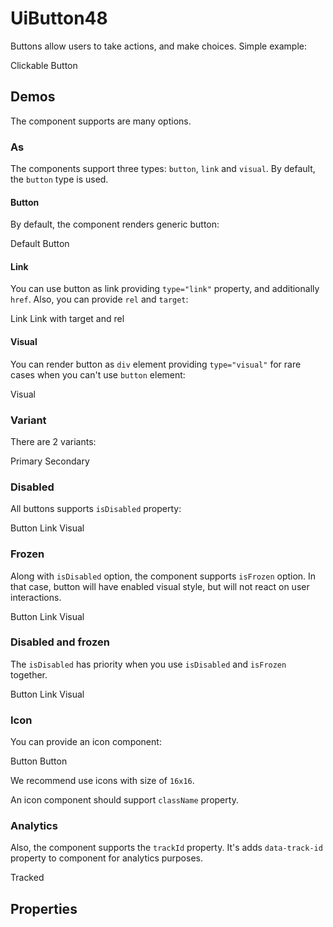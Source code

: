 


<Meta title="UiButton48/Docs" />

# UiButton48

Buttons allow users to take actions, and make choices. Simple example:

<Canvas>
  <UiButton48 variant="primary">Clickable Button</UiButton48>
</Canvas>

## Demos

The component supports are many options.

### As

The components support three types: `button`, `link` and `visual`. By default, the `button` type is used.

#### Button

By default, the component renders generic button:

<Canvas>
  <UiButton48 variant="primary">Default</UiButton48>
  <UiButton48 type="button" variant="primary">Button</UiButton48>
</Canvas>

#### Link

You can use button as link providing `type="link"` property, and additionally `href`. Also, you can provide `rel` and `target`:

<Canvas>
  <UiButton48 href="#" type="link" variant="primary">Link</UiButton48>
  <UiButton48 href="#" rel="noreferrer noopener" target="_blank" type="link" variant="primary">Link with target and rel</UiButton48>
</Canvas>

#### Visual

You can render button as `div` element providing `type="visual"` for rare cases when you can't use `button` element:

<Canvas>
  <UiButton48 type="visual" variant="primary">Visual</UiButton48>
</Canvas>

### Variant

There are 2 variants:

<Canvas>
  <UiButton48 variant="primary">Primary</UiButton48>
  <UiButton48 variant="secondary">Secondary</UiButton48>
</Canvas>

### Disabled

All buttons supports `isDisabled` property:

<Canvas>
  <UiButton48 isDisabled type="button" variant="primary">Button</UiButton48>
  <UiButton48 isDisabled href="#" type="link" variant="primary">Link</UiButton48>
  <UiButton48 isDisabled type="visual" variant="primary">Visual</UiButton48>
</Canvas>

### Frozen

Along with `isDisabled` option, the component supports `isFrozen` option. In that case, button will have enabled visual
style, but will not react on user interactions.

<Canvas>
  <UiButton48 isFrozen type="button" variant="primary">Button</UiButton48>
  <UiButton48 isFrozen href="#" type="link" variant="primary">Link</UiButton48>
  <UiButton48 isFrozen type="visual" variant="primary">Visual</UiButton48>
</Canvas>

### Disabled and frozen

The `isDisabled` has priority when you use `isDisabled` and `isFrozen` together.

<Canvas>
  <UiButton48 isDisabled isFrozen type="button" variant="primary">Button</UiButton48>
  <UiButton48 isDisabled isFrozen href="#" type="link" variant="primary">Link</UiButton48>
  <UiButton48 isDisabled isFrozen type="visual" variant="primary">Visual</UiButton48>
</Canvas>

### Icon

You can provide an icon component:

<Canvas>
  <UiButton48 icon={AddIcon} variant="primary">Button</UiButton48>
  <UiButton48 icon={ChevronRightIcon} variant="secondary">Button</UiButton48>
</Canvas>

We recommend use icons with size of `16x16`.

An icon component should support `className` property.

### Analytics

Also, the component supports the `trackId` property. It's adds `data-track-id` property to component for analytics
purposes.

<Canvas>
  <UiButton48 trackId="my-track-id" type="button" variant="primary">Tracked</UiButton48>
</Canvas>

## Properties

<ArgsTable of={UiButton48} />
